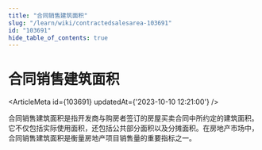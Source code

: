 ```yaml
---
title: "合同销售建筑面积"
slug: "/learn/wiki/contractedsalesarea-103691"
id: "103691"
hide_table_of_contents: true
---
```



# 合同销售建筑面积

<ArticleMeta id={103691} updatedAt={'2023-10-10 12:21:00'} />
<div className='border-solid border-b border-t-0 my-4 border-[var(--ifm-color-gray-300)]' />

合同销售建筑面积是指开发商与购房者签订的房屋买卖合同中所约定的建筑面积。它不仅包括实际使用面积，还包括公共部分面积以及分摊面积。在房地产市场中，合同销售建筑面积是衡量房地产项目销售量的重要指标之一。
